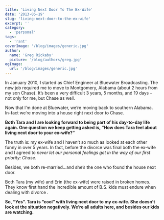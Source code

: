 ```yaml
---
title: 'Living Next Door To The Ex-Wife'
date: '2013-05-19'
slug: 'living-next-door-to-the-ex-wife'
excerpt: ''
category:
  - 'personal'
tags:
  - 'rant'
coverImage: '/blog/images/generic.jpg'
author:
  name: 'Greg Rickaby'
  picture: '/blog/authors/greg.jpg'
ogImage:
  url: '/blog/images/generic.jpg'
---
```


In January 2010, I started as Chief Engineer at Bluewater Broadcasting. The new job required me to move to Montgomery, Alabama (about 2 hours from my son Chase). It’s been a very difficult 3 years, 5 months, and 19 days – not only for me, but Chase as well.

Now that I’m done at Bluewater, we’re moving back to southern Alabama. In-fact we’re moving into a house right next door to Chase.

**Both Tara and I are looking forward to being part of his day-to-day life again. One question we keep getting asked is, “How does Tara feel about living next door to your ex-wife?”**

The truth is: my ex-wife and I haven’t so much as looked at each other funny in over 5 years. In fact, before the divorce was final both the ex-wife and I agreed to _never let our personal feelings get in the way of our first priority: Chase_.

Besides, we both re-married...and she’s the one who found the house next door.

Both Tara (my wife) and Erin (the ex-wife) were raised in broken homes. They know first hand the incredible amount of B.S. kids must endure when dealing with divorce .

**So, “Yes”. Tara is “cool” with living next door to my ex-wife. She doesn’t look at the situation negatively. We’re all adults here, and besides our kids are watching.**
